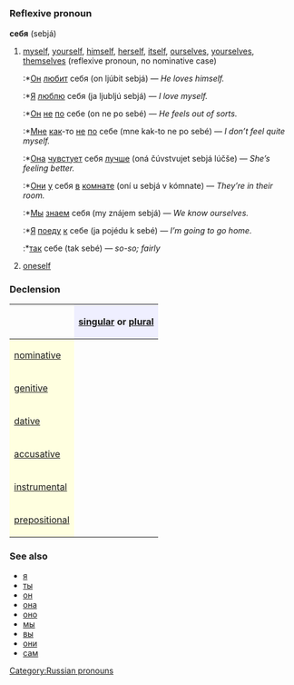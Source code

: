 =={{ru}}==
[[Category:Russian pronouns]]
===Reflexive pronoun===
'''себя''' (sebjá)

# [[myself]], [[yourself]], [[himself]], [[herself]], [[itself]], [[ourselves]], [[yourselves]], [[themselves]] (reflexive pronoun, no nominative case)
#:*[[Он]] [[любить|любит]] себя (on ljúbit sebjá) — ''He loves himself.''
#:*[[Я]] [[любить|люблю]] себя (ja ljubljú sebjá) — ''I love myself.''
#:*[[Он]] [[не]] [[по]] себе (on ne po sebé) — ''He feels out of sorts.''
#:*[[я|Мне]] [[как]]-то [[не]] [[по]] себе (mne kak-to ne po sebé) — ''I don’t feel quite myself.''
#:*[[Она]] [[чувствовать|чувстует]] себя [[лучше]] (oná čúvstvujet sebjá lúčše) — ''She’s feeling better.''
#:*[[Они]] [[у]] себя [[в]] [[комната|комнате]] (oní u sebjá v kómnate) — ''They’re in their room.''
#:*[[Мы]] [[знать|знаем]] себя (my znájem sebjá) — ''We know ourselves.''
#:*[[Я]] [[ехать|поеду]] [[к]] себе (ja pojédu k sebé) — ''I’m going to go home.''
#:*[[так]] себе (tak sebé) — ''so-so; fairly''
# [[oneself]]

===Declension===

{| border="1" cellpadding="4" cellspacing="0"
!
! style="background-color: #EFEFFF" align="center"|[[singular]] or [[plural]]
|-
! style="background-color: #FFFFE0" align="left"|[[nominative case|nominative]]
| align="center"|{{Unicode|—}}
|-
! style="background-color: #FFFFE0" align="left"|[[genitive case|genitive]]
| align="center"|{{Unicode|себя́}}
|-
! style="background-color: #FFFFE0" align="left"|[[dative case|dative]]
| align="center"|{{Unicode|себе́}}
|-
! style="background-color: #FFFFE0" align="left"|[[accusative case|accusative]]
| align="center"|{{Unicode|себя́}}
|-
! style="background-color: #FFFFE0" align="left"|[[instrumental case|instrumental]]
| align="center"|{{Unicode|собо́й / собо́ю}}
|-
! style="background-color: #FFFFE0" align="left"|[[prepositional case|prepositional]]
| align="center"|{{Unicode|о себе́}}
|}

===See also===
*[[я]]
*[[ты]]
*[[он]]
*[[она]]
*[[оно]]
*[[мы]]
*[[вы]]
*[[они]]
*[[сам]]
